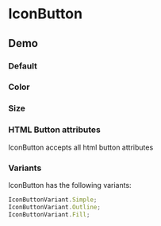 
# IconButton

## Demo

### Default

<IconButton title='Poopy button'>
  <FaPoo />
</IconButton>

### Color

<IconButton color='main' title='Poopy button'>
  <FaPoo />
</IconButton>

### Size

<IconButton size='2rem' title='Poopy button'>
  <FaPoo />
</IconButton>

### HTML Button attributes

IconButton accepts all html button attributes

<IconButton title='Poopy button' disabled type='submit'>
  <FaPoo />
</IconButton>

### Variants

IconButton has the following variants:

```ts
IconButtonVariant.Simple;
IconButtonVariant.Outline;
IconButtonVariant.Fill;
```

<Row>
  <IconButton title='Poopy button'>
    <FaPoo />
  </IconButton>
  <IconButton title='Poopy button' variant={IconButtonVariant.Outline}>
    <FaPoo />
  </IconButton>
  <IconButton title='Poopy button' variant={IconButtonVariant.Fill}>
    <FaPoo />
  </IconButton>
</Row>
